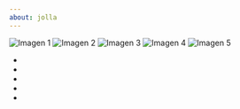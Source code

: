 ```yaml
---
about: jolla
---
```


<!-- ![](mrse-logo.png) -->

<!-- Hola. Aquí te presentamos la página web de **MRSE-H** (Mecanismos de Retribución por Servicios Ecosistémicos Hídricos) de la EPS Ilo S.A. -->

```{=HTML}
<head>
<link rel="stylesheet" href="css/app.css">
    <script defer src="js/app.js" ></script>
    <script src="https://cdnjs.cloudflare.com/ajax/libs/twitter-bootstrap/4.6.0/js/bootstrap.min.js"></script>
</head>
<div class="carrousel">
        <div class="grande">
            <img src="xd.jpg" alt="Imagen 1" class="img">
            <img src="xd2.jpg" alt="Imagen 2" class="img">
            <img src="xd3.jpg" alt="Imagen 3" class="img">
            <img src="xd4.jpg" alt="Imagen 4" class="img">
            <img src="xd.jpg" alt="Imagen 5" class="img">
        </div>

        <ul class="puntos">
            <li class="punto activo"></li>
            <li class="punto"></li>
            <li class="punto"></li>
            <li class="punto"></li>
            <li class="punto"></li>
        </ul>
    </div>
```

